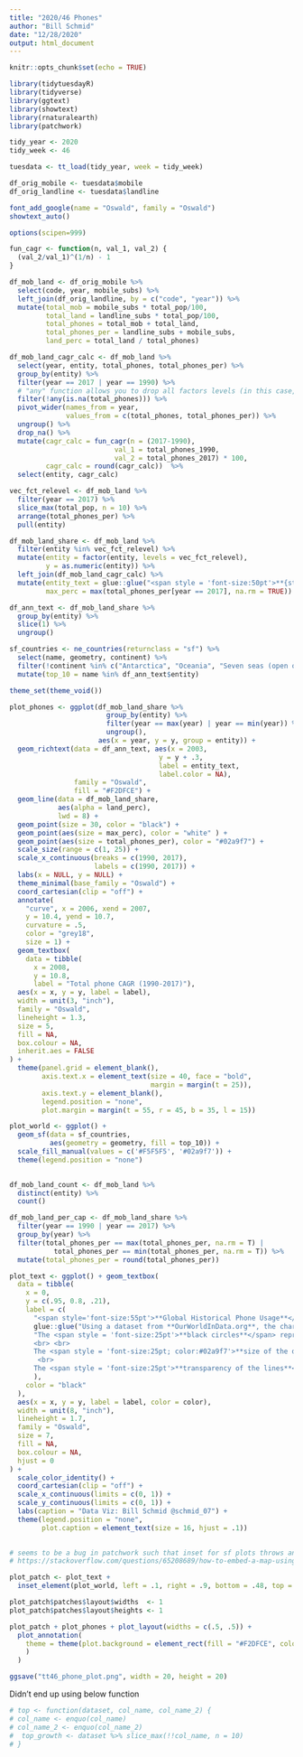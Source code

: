 ```yaml
---
title: "2020/46 Phones"
author: "Bill Schmid"
date: "12/28/2020"
output: html_document
---
```

```r
knitr::opts_chunk$set(echo = TRUE)

library(tidytuesdayR)
library(tidyverse)
library(ggtext)
library(showtext)
library(rnaturalearth)
library(patchwork)

```


```r

tidy_year <- 2020
tidy_week <- 46

tuesdata <- tt_load(tidy_year, week = tidy_week)

df_orig_mobile <- tuesdata$mobile
df_orig_landline <- tuesdata$landline

font_add_google(name = "Oswald", family = "Oswald")
showtext_auto()

options(scipen=999)

```

```r

fun_cagr <- function(n, val_1, val_2) {
  (val_2/val_1)^(1/n) - 1
}

df_mob_land <- df_orig_mobile %>% 
  select(code, year, mobile_subs) %>% 
  left_join(df_orig_landline, by = c("code", "year")) %>% 
  mutate(total_mob = mobile_subs * total_pop/100,
         total_land = landline_subs * total_pop/100,
         total_phones = total_mob + total_land,
         total_phones_per = landline_subs + mobile_subs,
         land_perc = total_land / total_phones)

df_mob_land_cagr_calc <- df_mob_land %>% 
  select(year, entity, total_phones, total_phones_per) %>% 
  group_by(entity) %>% 
  filter(year == 2017 | year == 1990) %>%
  # "any" function allows you to drop all factors levels (in this case, entity) based on conditional.  So if there is a valid value in one year for American Samoa but NA in another year for American Samoa, the filter will remove all instances of American Samoa.  Additional resource here: https://community.rstudio.com/t/delete-subgroups-conditionally/28105
  filter(!any(is.na(total_phones))) %>% 
  pivot_wider(names_from = year,
              values_from = c(total_phones, total_phones_per)) %>% 
  ungroup() %>% 
  drop_na() %>% 
  mutate(cagr_calc = fun_cagr(n = (2017-1990), 
                          val_1 = total_phones_1990, 
                          val_2 = total_phones_2017) * 100,
         cagr_calc = round(cagr_calc))  %>% 
  select(entity, cagr_calc) 

vec_fct_relevel <- df_mob_land %>%
  filter(year == 2017) %>% 
  slice_max(total_pop, n = 10) %>% 
  arrange(total_phones_per) %>% 
  pull(entity)

df_mob_land_share <- df_mob_land %>% 
  filter(entity %in% vec_fct_relevel) %>% 
  mutate(entity = factor(entity, levels = vec_fct_relevel),
         y = as.numeric(entity)) %>% 
  left_join(df_mob_land_cagr_calc) %>% 
  mutate(entity_text = glue::glue("<span style = 'font-size:50pt'>**{str_to_upper(entity)}**</span> <span style='font-size:20pt'> ({cagr_calc}%)</span>"),
         max_perc = max(total_phones_per[year == 2017], na.rm = TRUE)) 

df_ann_text <- df_mob_land_share %>% 
  group_by(entity) %>% 
  slice(1) %>% 
  ungroup()

sf_countries <- ne_countries(returnclass = "sf") %>% 
  select(name, geometry, continent) %>% 
  filter(!continent %in% c("Antarctica", "Oceania", "Seven seas (open ocean)")) %>% 
  mutate(top_10 = name %in% df_ann_text$entity)

```


```r

theme_set(theme_void())

plot_phones <- ggplot(df_mob_land_share %>% 
                        group_by(entity) %>% 
                        filter(year == max(year) | year == min(year)) %>% 
                        ungroup(),
                      aes(x = year, y = y, group = entity)) + 
  geom_richtext(data = df_ann_text, aes(x = 2003,
                                     y = y + .3, 
                                     label = entity_text,
                                     label.color = NA),
                family = "Oswald",
                fill = "#F2DFCE") + 
  geom_line(data = df_mob_land_share, 
            aes(alpha = land_perc), 
            lwd = 8) +
  geom_point(size = 30, color = "black") +
  geom_point(aes(size = max_perc), color = "white" ) + 
  geom_point(aes(size = total_phones_per), color = "#02a9f7") + 
  scale_size(range = c(1, 25)) + 
  scale_x_continuous(breaks = c(1990, 2017),
                     labels = c(1990, 2017)) +
  labs(x = NULL, y = NULL) + 
  theme_minimal(base_family = "Oswald") + 
  coord_cartesian(clip = "off") +
  annotate(
    "curve", x = 2006, xend = 2007,
    y = 10.4, yend = 10.7,
    curvature = .5,
    color = "grey18",
    size = 1) +
  geom_textbox(
    data = tibble(
      x = 2008,
      y = 10.8,
      label = "Total phone CAGR (1990-2017)"),
  aes(x = x, y = y, label = label),
  width = unit(3, "inch"),
  family = "Oswald",
  lineheight = 1.3,
  size = 5,
  fill = NA,
  box.colour = NA,
  inherit.aes = FALSE
) + 
  theme(panel.grid = element_blank(),
        axis.text.x = element_text(size = 40, face = "bold",
                                   margin = margin(t = 25)),
        axis.text.y = element_blank(),
        legend.position = "none",
        plot.margin = margin(t = 55, r = 45, b = 35, l = 15))

plot_world <- ggplot() +
  geom_sf(data = sf_countries, 
          aes(geometry = geometry, fill = top_10)) + 
  scale_fill_manual(values = c('#F5F5F5', '#02a9f7')) + 
  theme(legend.position = "none")
  
```


```r

df_mob_land_count <- df_mob_land %>% 
  distinct(entity) %>% 
  count()

df_mob_land_per_cap <- df_mob_land_share %>% 
  filter(year == 1990 | year == 2017) %>% 
  group_by(year) %>% 
  filter(total_phones_per == max(total_phones_per, na.rm = T) |
           total_phones_per == min(total_phones_per, na.rm = T)) %>% 
  mutate(total_phones_per = round(total_phones_per))

plot_text <- ggplot() + geom_textbox(
  data = tibble(
    x = 0,
    y = c(.95, 0.8, .21),
    label = c(
      "<span style='font-size:55pt'>**Global Historical Phone Usage**</span>", 
      glue::glue("Using a dataset from **OurWorldInData.org**, the chart to the right shows the growth of total landline + mobile subscriptions and the relative decline of landlines versus mobile phones from 1990 to 2017. While the dataset included {df_mob_land_count$n[1]} countries, the data was filtered to only include the 10 most populous countries, highlighted in the map below."),
      "The <span style = 'font-size:25pt'>**black circles**</span> represent 2017 total phones per 100 people in **Japan**, which had the highest rate (184). This was sligthly above Russia, which had the second highest rate (179). 
      <br> <br>
      The <span style = 'font-size:25pt; color:#02a9f7'>**size of the dot**</span> corresponds to the total phones per 100 people in a given country and year. In 1990, **Bangladesh, Nigeria, India, China, Indonesia**, and **Pakistan** had minimal phone adoption rates, with fewer than 1 in 100 people having either a landline or mobile subscription. From 1990 to 2017, however, phone adoption rates exploded, with these same six countries having annual subscription growth rates above 20%. **Pakistan** exemplifies this rapid growth. While they had the lowest phone subscription rate (75) in 2017, they were well above the country with the highest phone subscription rate (56) in 1990, the **United States**.   
       <br> 
      The <span style = 'font-size:25pt'>**transparency of the lines**</span> represents the percentage of landlines and mobile phones among total phone subscriptions in a given country and year. The darker the line, the greater the percentage of landlines. **Russia, Nigeria, India**, and **Bangladesh**, had no mobile phone subscriptions in 1990, but by 2017, the situation was almost entirely reversed, with several countries having nearly 100% mobile phone subscriptions."
      ),
    color = "black"
  ),
  aes(x = x, y = y, label = label, color = color),
  width = unit(8, "inch"),
  lineheight = 1.7,
  family = "Oswald",
  size = 7,
  fill = NA,
  box.colour = NA,
  hjust = 0
) +
  scale_color_identity() +
  coord_cartesian(clip = "off") +
  scale_x_continuous(limits = c(0, 1)) +
  scale_y_continuous(limits = c(0, 1)) + 
  labs(caption = "Data Viz: Bill Schmid @schmid_07") +
  theme(legend.position = "none",
        plot.caption = element_text(size = 16, hjust = .1))
  
```

```r
# seems to be a bug in patchwork such that inset for sf plots throws an error.  Workaround suggested on SO shown below:
# https://stackoverflow.com/questions/65208689/how-to-embed-a-map-using-the-inset-element-function-from-the-patchwork-package/65209110#65209110

plot_patch <- plot_text + 
  inset_element(plot_world, left = .1, right = .9, bottom = .48, top = .72)

plot_patch$patches$layout$widths  <- 1
plot_patch$patches$layout$heights <- 1

plot_patch + plot_phones + plot_layout(widths = c(.5, .5)) + 
  plot_annotation(
    theme = theme(plot.background = element_rect(fill = "#F2DFCE", color = NA)
    )
  )

ggsave("tt46_phone_plot.png", width = 20, height = 20)

```

Didn't end up using below function
```r

# top <- function(dataset, col_name, col_name_2) {
# col_name <- enquo(col_name)
# col_name_2 <- enquo(col_name_2)
#  top_growth <- dataset %>% slice_max(!!col_name, n = 10)
# }

```

